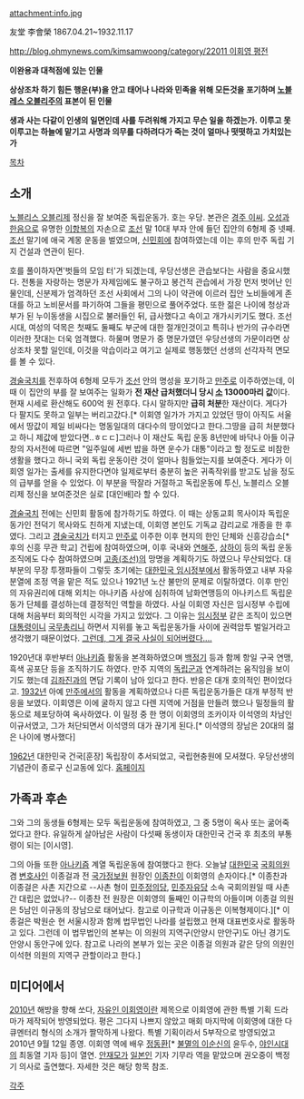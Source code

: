 attachment:info.jpg

友堂 李會榮 1867.04.21~1932.11.17

[[http://blog.ohmynews.com/kimsamwoong/category/22011 이회영 평전]]

'''이완용과 대척점에 있는 인물'''

'''상상조차 하기 힘든 행운(부)을 안고 태어나 나라와 민족을 위해 모든것을 포기하며 [[노블레스 오블리주]]의 표본이 된 인물'''

'''생과 사는 다같이 인생의 일면인데 사를 두려워해 가지고 무슨 일을 하겠는가.''' 
'''이루고 못 이루고는 하늘에 맡기고 사명과 의무를 다하려다가 죽는 것이 얼마나 떳떳하고 가치있는가'''

[[목차]]
== 소개 ==
[[노블리스 오블리제]] 정신을 잘 보여준 독립운동가. 호는 우당. 본관은 [[경주 이씨]]. [[오성과 한음]]으로 유명한 [[이항복]]의 자손으로 [[조선]] 말 10대 부자 안에 들던 집안의 6형제 중 넷째. [[조선]] 말기에 애국 계몽 운동을 벌였으며, [[신민회]]에 참여하였는데 이는 후의 만주 독립 기지 건설과 연관이 된다.

호를 풀이하자면'벗들의 모임 터'가 되겠는데, 우당선생은 관습보다는 사람을 중요시했다. 전통을 자랑하는 명문가 자제임에도 불구하고 봉건적 관습에서 가장 먼저 벗어난 인물인데, 신분제가 엄격하던 조선 사회에서 그의 나이 약관에 이르러 집안 노비들에게 존대를 하고 노비문서를 파기하여 그들을 평민으로 풀어주었다. 또한 젊은 나이에 청상과부가 된 누이동생을 시집으로 불러들인 뒤, 급사했다고 속이고 개가시키기도 했다. 조선시대, 여성의 덕목은 첫째도 둘째도 부군에 대한 절개인것이고 특히나 반가의 규수라면 이러한 잣대는 더욱 엄격했다. 하물며 명문가 중 명문가였던 우당선생의 가문이라면 상상조차 못할 일인데, 이것을 악습이라고 여기고 실제로 행동했던 선생의 선각자적 면모를 볼 수 있다.

[[경술국치]]를 전후하여 6형제 모두가 [[조선]] 안의 명성을 포기하고 [[만주]]로 이주하였는데, 이 때 이 집안의 부를 잘 보여주는 일화가 '''전 재산 급처했더니 당시 [[소]] 13000마리 값'''이다. 현재 시세로 환산해도 600억 원 전후다. 다시 말하지만 '''급히 처분'''한 재산이다. 게다가 다 팔지도 못하고 일부는 버리고갔다.[* 이회영 일가가 가지고 있었던 땅이 아직도 서울에서 땅값이 제일 비싸다는 명동일대의 대다수의 땅이었다고 한다.그땅을 급히 처분했다고 하니 제값에 받았다면..ㅎㄷㄷ]그러나 이 재산도 독립 운동 8년만에 바닥나 아들 이규창의 자서전에 따르면 "일주일에 세번 밥을 하면 운수가 대통"이라고 할 정도로 비참한 생활을 했다고 하니 국외 독립 운동이란 것이 얼마나 힘들었는지를 보여준다. 게다가 이회영 일가는 출세를 유지한다면야 일제로부터 충분히 높은 귀족작위를 받고도 남을 정도의 급부를 얻을 수 있었다. 이 부분을 딱잘라 거절하고 독립운동에 투신, 노블리스 오블리제 정신을 보여준것은 실로 [대인배]라 할 수 있다.

[[경술국치]] 전에는 신민회 활동에 참가하기도 하였다. 이 때는 상동교회 목사이자 독립운동가인 전덕기 목사와도 친하게 지냈는데, 이회영 본인도 기독교 감리교로 개종을 한 후였다. 그리고 [[경술국치]]가 터지고 [[만주]]로 이주한 이후 현지의 한인 단체와 신흥강습소[* 후의 신흥 무관 학교] 건립에 참여하였으며, 이후 국내와 [[연해주]], [[상하이]] 등의 독립 운동 조직에도 다수 참여하였으며 [[고종(조선)]]의 망명을 계획하기도 하였으나 무산되었다. 대부분의 무장 투쟁파들이 그렇듯 초기에는 [[대한민국 임시정부]]에서 활동하였고 내부 자유분열에 조정 역을 맡은 적도 있으나 1921년 노산 불만의 문제로 이탈하였다. 이후 만인의 자유권리에 대해 외치는 아나키즘 사상에 심취하여 남화연맹등의 아나키스트 독립운동가 단체를 결성하는데 결정적인 역할을 하였다. 사실 이회영 자신은 임시정부 수립에 대해 처음부터 회의적인 시각을 가지고 있었다. 그 이유는 [[임시정부]] 같은 조직이 있으면 [[대통령]]이니 [[국무총리]]니 하면서 지위를 놓고 독립운동가들 사이에 권력암투 벌일거라고 생각했기 때문이었다. [[국제공산당 자금사건|그런데, 그게 결국 사실이 되어버렸다.]][[...]]

1920년대 후반부터 [[아나키즘]] 활동을 본격화하였으며 [[백정기]] 등과 함께 항일 구국 연맹, 흑색 공포단 등을 조직하기도 하였다. 만주 지역의 [[독립군]]과 연계하려는 움직임을 보이기도 했는데 [[김좌진]]과의 면담 기록이 남아 있다고 한다. 반응은 대개 호의적인 편이었다고. [[1932년]] 아예 [[만주]]에서의 활동을 계획하였으나 다른 독립운동가들은 대개 부정적 반응을 보였다. 이회영은 이에 굴하지 않고 다렌 지역에 거점을 만들려 했으나 밀정들의 활동으로 체포당하여 옥사하였다. 이 밀정 중 한 명이 이회영의 조카이자 이석영의 차남인 이규서였고, 그가 처단되면서 이석영의 대가 끊기게 된다.[* 이석영의 장남은 20대의 젊은 나이에 병사했다]

[[1962년]] 대한민국 건국[훈장] 독립장이 추서되었고, 국립현충원에 모셔졌다. 우당선생의 기념관이 종로구 신교동에 있다. [http://www.woodang.or.kr/ 홈페이지]

== 가족과 후손 ==
그와 그의 동생들 6형제는 모두 독립운동에 참여하였고, 그 중 5명이 옥사 또는 굶어죽었다고 한다. 유일하게 살아남은 사람이 다섯째 동생이자 대한민국 건국 후 최초의 부통령이 되는 [이시영].

그의 아들 또한 [[아나키즘]] 계열 독립운동에 참여했다고 한다. 오늘날 [[대한민국]] [[국회의원]] 겸 [[변호사]]인 이종걸과 전 [[국가정보원]] 원장인 [[이종찬]]이 이회영의 손자이다.[* 이종찬과 이종걸은 사촌 지간으로 --사촌 형이 [[민주정의당]], [[민주자유당]] 소속 국회의원일 때 사촌 간 대립은 없었나?-- 이종찬 전 원장은 이회영의 둘째인 이규학의 아들이며 이종걸 의원은 5남인 이규동의 장남으로 태어났다. 참고로 이규학과 이규동은 이복형제이다.][* 이종걸은 박원순 현 서울시장과 함께 법무법인 나라를 설립했고 현재 대표번호사로 활동하고 있다. 그런데 이 법무법인의 본부는 이 의원의 지역구(안양시 만안구)도 아닌 경기도 안양시 동안구에 있다. 참고로 나라의 본부가 있는 곳은 이종걸 의원과 같은 당의 의원인 이석현 의원의 지역구 관할이라고 한다.]

== 미디어에서 ==
[[2010년]] 해방을 향해 쏘다, [[자유인 이회영]]이란 제목으로 이회영에 관한 특별 기획 드라마가 제작되어 방영되었다. 평은 그다지 나쁘지 않았고 매회 마지막에 이회영에 대한 다큐멘터리 형식의 소개가 짤막하게 나왔다. 특별 기획이라서 5부작으로 방영되었고 2010년 9월 12일 종영. 이회영 역에 배우 [[정동환]][* [[불멸의 이순신]]의 윤두수, [[야인시대]]의 최동열 기자 등]이 열연. [[안재모]]가 [[일본인]] 기자 기무라 역을 맡았으며 권오중이 백정기 의사로 출연했다. 자세한 것은 해당 항목 참조.

[[각주]]
